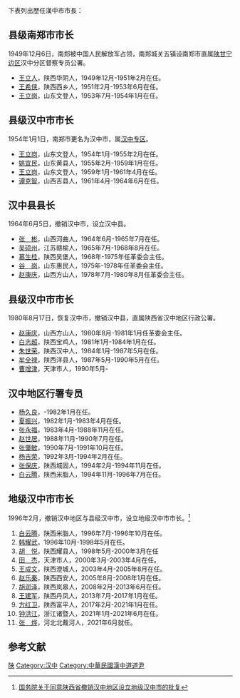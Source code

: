 下表列出歷任漢中市市長：
==县级南郑市市长==
1949年12月6日，南郑被中国人民解放军占领，南郑城关五镇设南郑市直属[[陕甘宁边区|陕甘宁边区]]汉中分区督察专员公署。
*[[王立人|王立人]]，陕西华阴人，1949年12月-1951年2月在任。
*[[王希侠|王希侠]]，陕西西乡人，1951年2月-1953年6月在任。 
*[[王立岗|王立岗]]，山东文登人，1953年7月-1954年1月在任。

==县级汉中市市长==
1954年1月1日，南郑市更名为汉中市，属[[汉中专区|汉中专区]]。
*[[王立岗|王立岗]]，山东文登人，1954年1月-1955年2月在任。
*[[姚宜民|姚宜民]]，山东黄县人，1955年2月-1959年1月在任。
*[[王立岗|王立岗]]，山东文登人，1959年1月-1961年4月在任。
*[[谭克智|谭克智]]，山西吉县人，1961年4月-1964年6月在任。
==汉中县县长==
1964年6月5日，撤销汉中市，设立汉中县。
*[[张彬|张　彬]]，山西河曲人，1964年6月-1965年7月在任。
*[[吴硕州|吴硕州]]，江苏赣榆人，1965年7月-1968年8月在任。
*[[慕生桂|慕生桂]]，陕西吴堡人，1968年-1975年任革委会主任。
*[[谷岗|谷　岗]]，山东惠民人，1975年-1978年任革委会主任。
*[[赵康庆|赵康庆]]，山西方山人，1978年7月-1980年8月任革委会主任。
==县级汉中市市长==
1980年8月17日，恢复汉中市，撤销汉中县，直属陕西省汉中地区行政公署。
*[[赵康庆|赵康庆]]，山西方山人，1980年8月-1981年1月任革委会主任。
*[[白志超|白志超]]，陕西宝鸡人，1981年1月-1984年1月在任。
*[[朱世荣|朱世荣]]，陕西汉中人，1984年1月-1987年5月在任。
*[[牟全禄|牟全禄]]，陕西洋县人，1987年5月-1990年5月在任。
*[[曹增津|曹增津]]，天津市人，1990年5月-

==汉中地区行署专员==
*[[杨久良|杨久良]]，-1982年1月在任。
*[[夏振兴|夏振兴]]，1982年1月-1983年4月在任。
*[[张永福|张永福]]，1983年4月-1988年11月在任。
*[[赵世居_(1944年)|赵世居]]，1988年11月-1990年7月在任。
*[[张肇敏|张肇敏]]，1990年7月-1991年10月在任。
*[[杨吉荣|杨吉荣]]，1992年3月-1994年2月在任。
*[[张保庆|张保庆]]，陕西城固人，1994年2月-1994年11月在任。
*[[白云腾|白云腾]]，陕西米脂人，1994年11月-1996年7月在任。
==地级汉中市市长==
1996年2月，撤销汉中地区与县级汉中市，设立地级汉中市市长。<ref>[http://law.baidu.com/pages/chinalawinfo/6/56/524846ad3452e152e76fa8db7d8f6443_0.html 国务院关于同意陕西省撤销汉中地区设立地级汉中市的批复]</ref>
# [[白云腾|白云腾]]，陕西米脂人，1996年7月-1996年10月在任。
# [[韩耀武|韩耀武]]，1996年10月-1998年5月在任。
# [[胡悦|胡　悦]]，陕西耀县人，1998年5月-2000年3月在任
# [[田杰|田　杰]]，天津市人，2000年3月-2003年4月在任。
# [[王成文|王成文]]，陕西澄城人，2003年4月-2005年8月在任。
# [[赵乐秦|赵乐秦]]，陕西西安人，2005年8月-2008年1月在任。
# [[胡润泽|胡润泽]]，陕西岚皋人，2008年2月-2013年6月在任。
# [[王建军_(1963年)|王建军]]，陕西丹凤人，2013年7月-2017年1月在任。
# [[方红卫_(政治人物)|方红卫]]，陕西富平人，2017年2月-2021年1月在任。
# [[钟洪江|钟洪江]]，浙江诸暨人，2021年1月-2021年6月在任。
# [[张烨_(1972年)|张　烨]]，河北北戴河人，2021年6月就任。

==参考文献==
{{reflist}}
[[Category:中国市长列表|陕]]
[[Category:汉中|Category:汉中]]
[[Category:中華民國漢中道道尹|Category:中華民國漢中道道尹]]